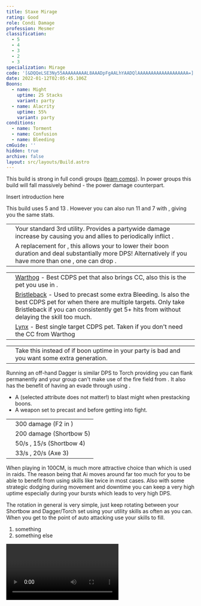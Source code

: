 ```yaml
---
title: Staxe Mirage
rating: Good
role: Condi Damage
profession: Mesmer
classification:
  - 5
  - 4
  - 3
  - 2
  - 3
specialization: Mirage
code: '[&DQQeLSE3Ny55AAAAAAAAAL8AAADpFgAALhYAADQlAAAAAAAAAAAAAAAAAAA=]'
date: 2022-01-12T02:05:45.106Z
Boons:
  - name: Might
    uptime: 25 Stacks
    variant: party
  - name: Alacrity
    uptime: 55%
    variant: party
conditions:
  - name: Torment
  - name: Confusion
  - name: Bleeding
cmGuide: ''
hidden: true
archive: false
layout: src/layouts/Build.astro
---
```


<Warning>

This build is strong in full condi groups ([team comps](/guides/effective-comp)). In power groups this build will fall massively behind <Specialization name="Soulbeast" text="Power Soulbeast"/> - the power damage counterpart.
</Warning>

Insert introduction here

<Divider text="Equipment"/>

<CharacterWithAr>
<Character title="Staxe Mirage" gear='{"attributes":{"profession":"Mesmer","specialization":"Mirage","data":{"Health":20522,"Armor":2192,"Power":2923,"Precision":1633,"Toughness":1225,"Vitality":1460,"Ferocity":0,"Condition Damage":2803,"Expertise":1198,"Concentration":475,"Healing Power":0,"Agony Resistance":150,"Condition Duration":0.9986666666666666,"Boon Duration":0.31666666666666665,"Critical Chance":0.6014285714285714,"Critical Damage":1.5,"Clone Critical Chance":0.3514285714285714,"Phantasm Critical Chance":0.3514285714285714,"Phantasm Critical Damage":1.5,"Power Coefficient":1670,"Power2 Coefficient":0,"Burning Coefficient":0,"Bleeding Coefficient":14.467571428571429,"Poison Coefficient":0.7,"Torment Coefficient":19.97,"Confusion Coefficient":6.18,"Flat DPS":0,"Siphon Base Coefficient":139.75,"Effective Power":5702.981785714286,"NonCrit Effective Power":4384.5,"Power DPS":3667.3005707134607,"Power2 DPS":0,"Siphon DPS":139.75,"Bleeding Damage":309.0425,"Bleeding Stacks":28.915852761904763,"Bleeding DPS":8936.227427170954,"Burning Damage":918.8806249999999,"Burning Stacks":0,"Burning DPS":0,"Confusion Damage":364.336375,"Confusion Stacks":12.351759999999999,"Confusion DPS":4500.195463269999,"Poison Damage":327.73,"Poison Stacks":1.3990666666666665,"Poison DPS":458.5161186666666,"Torment Damage":461.61375,"Torment Stacks":39.91337333333333,"Torment DPS":18424.56193955,"Damage":36126.55151937108,"Effective Health":89520843.78109454,"Survivability":45511.35931931598,"Effective Healing":390,"Healing":390}},"armor":{"weight":"Light","helmAffix":"Viper","helmRuneId":24848,"helmRune":"Nightmare","helmRuneCount":6,"helmInfusionId":37130,"shouldersAffix":"Viper","shouldersRuneId":24848,"shouldersRune":"Nightmare","shouldersRuneCount":6,"shouldersInfusionId":37130,"coatAffix":"Viper","coatRuneId":24848,"coatRune":"Nightmare","coatRuneCount":6,"coatInfusionId":37130,"glovesAffix":"Viper","glovesRuneId":24848,"glovesRune":"Nightmare","glovesRuneCount":6,"glovesInfusionId":37130,"leggingsAffix":"Viper","leggingsRuneId":24848,"leggingsRune":"Nightmare","leggingsRuneCount":6,"leggingsInfusionId":37130,"bootsAffix":"Viper","bootsRuneId":24848,"bootsRune":"Nightmare","bootsRuneCount":6,"bootsInfusionId":86113},"weapon":{"weapon1MainId":76158,"weapon1MainType":"Axe","weapon1MainSigil1Id":44944,"weapon1MainAffix":"Viper","weapon1MainInfusion1Id":86113,"weapon1OffId":30693,"weapon1OffType":"Pistol","weapon1OffSigilId":24607,"weapon1OffAffix":"Viper","weapon1OffInfusionId":86113,"weapon2MainId":30698,"weapon2MainType":"Staff","weapon2MainSigil1Id":44944,"weapon2MainAffix":"Viper","weapon2MainInfusion1Id":86113,"weapon2MainInfusion2Id":86113,"weapon2MainSigil2Id":24607},"backAndTrinket":{"backItemAffix":"Viper","backItemInfusion1Id":86113,"backItemInfusion2Id":86113,"amuletAffix":"Viper","ring1Affix":"Viper","ring1Infusion1Id":86113,"ring1Infusion2Id":86113,"ring1Infusion3Id":86113,"ring2Affix":"Viper","ring2Infusion1Id":86113,"ring2Infusion2Id":86113,"ring2Infusion3Id":86113,"accessory1Affix":"Viper","accessory1InfusionId":86113,"accessory2Affix":"Viper","accessory2InfusionId":86113},"consumables":{"foodId":91878,"utilityId":77567},"skills":{"healId":21750,"utility1Id":10234,"utility2Id":10232,"utility3Id":41065,"eliteId":45449},"assumedBuffs":{"value":[{"id":"might","type":"Boon"},{"id":"fury","type":"Boon"},{"id":"protection","type":"Boon"},{"id":"vulnerability","type":"Condition"},{"id":"jade-bot","gw2id":96613,"type":"Item"},{"id":"omnipotion","gw2id":79722,"type":"Item"}]},"traits":{"selection":[[670,669,671],[700,1889,1950],[2110,2098,2070]],"lines":[45,1,59]}}'>

This build uses 5 <Item name="Malign +9 Agony Infusion"/> and 13 <Item name="Spiteful +9 Agony Infusion"/>. However you can also run 11 <Item name="Malign +9 Agony Infusion"/> and 7 <Item name="Spiteful +9 Agony Infusion"/> with <Item id="91876"/>, giving you the same stats. 
  
</Character>
</CharacterWithAr>

<Divider text="Build"/>

<Grid>
<GridItem sm="7">
<Traits traits1Id="1" traits1="Dueling" traits1SelectedIds="700,1889,1950" traits2Id="45" traits2="Chaos" traits2SelectedIds="670,669,671" traits3Id="59" traits3="Mirage" traits3SelectedIds="2110,2098,2070"/>
</GridItem>

<GridItem sm="5">
<Card title="Situational Skills">

|                                                   |                                                                                                                                                                                                                                                                                     |
| ------------------------------------------------- | ----------------------------------------------------------------------------------------------------------------------------------------------------------------------------------------------------------------------------------------------------------------------------------- |
| <Skill name="Sun Spirit" size="big" disableText/> | Your standard 3rd utility. Provides a partywide damage increase by causing you and allies to periodically inflict <Condition name="Burning"/>.                                                                                                                                      |
| <Skill name="Moa Stance" size="big" disableText/> | A replacement for <Skill name="Sun Spirit"/>, this allows your <Specialization name="Renegade"/> to lower their boon duration and deal substantially more DPS! Alternatively if you have more than one <Specialization name="Soulbeast"/>, one can drop <Skill name="Sun Spirit"/>. |

</Card>
<Card title="Pets">

|                                            |                                                                                                                                                                                                                                                                                                               |
| ------------------------------------------ | ------------------------------------------------------------------------------------------------------------------------------------------------------------------------------------------------------------------------------------------------------------------------------------------------------------- |
| <Skill id="46432" size="big" disableText/> | [Warthog](https://wiki.guildwars2.com/wiki/Juvenile_Warthog) - Best CDPS pet that also brings CC, also this is the pet you use in <Skill id="42944"/>.                                                                                                                                                        |
| <Skill id="45479" size="big" disableText/> | [Bristleback](https://wiki.guildwars2.com/wiki/Juvenile_Bristleback) - Used to precast some extra Bleeding. Is also the best CDPS pet for when there are multiple targets. Only take Bristleback if you can consistently get 5+ hits from <Skill name="Rain of Spikes"/> without delaying the skill too much. |
| <Skill id="44514" size="big" disableText/> | [Lynx](https://wiki.guildwars2.com/wiki/Juvenile_Lynx) - Best single target CDPS pet. Taken if you don't need the CC from Warthog                                                                                                                                                                             |

</Card>
</GridItem>
</Grid>

<Divider text="Further information"/>

<Grid>
<GridItem sm="7">
<Card title="Situational Traits">

|                                                         |                                                                                                                                |
| ------------------------------------------------------- | ------------------------------------------------------------------------------------------------------------------------------ |
| <Trait name="Essence of Speed" size="big" disableText/> | Take this instead of <Trait name="Predators Cunning"/> if boon uptime in your party is bad and you want some extra generation. |

</Card>

<Card title="Off-hand Dagger">
Running an off-hand Dagger is similar DPS to Torch providing you can flank permanently and your group can't make use of the fire field from <Skill name="Bonfire"/>. It also has the benefit of having an evade through using <Skill id="12478"/>.
</Card>
<Card title="Swap Weapons">

- A <Item id="75325"/> (selected attribute does not matter!) to blast might when prestacking boons.
- A weapon set to precast <Item id="24609"/> and <Item id="24599"/> before getting into fight.

</Card>
</GridItem>

<GridItem sm="5">

<Card title="Defiance Bar Damage">

|                                            |                                                                                   |
| ------------------------------------------ | --------------------------------------------------------------------------------- |
| <Skill id="46432" size="big" disableText/> | 300 damage (F2 in <Skill id="42944"/>)                                            |
| <Skill id="12508" size="big" disableText/> | 200 damage (Shortbow 5)                                                           |
| <Skill id="12507" size="big" disableText/> | 50/s <Condition name="Immobile"/>, 15/s <Condition name="Crippled"/> (Shortbow 4) |
| <Skill id="12490" size="big" disableText/> | 33/s <Condition name="Chilled"/>, 20/s <Condition name="Weakness"/> (Axe 3)       |

</Card>
</GridItem>
</Grid>

<Divider text="Rotation / Skill usage"/>

<Grid>
<GridItem sm="6">
<Card title="Information">

When playing <Specialization name="Soulbeast" text="Condi Soulbeast"/> in 100CM, <Trait name="Light on your Feet"/> is much more attractive choice than <Trait name="Quickdraw"/> which is used in raids. The reason being that Ai moves around far too much for you to be able to benefit from using skills like <Skill name="Bonfire"/> twice in most cases. Also with some strategic dodging during movement and downtime you can keep a very high <Trait name="Light on your Feet"/> uptime especially during your bursts which leads to very high DPS.

The rotation in general is very simple, just keep rotating between your Shortbow and Dagger/Torch set using your utility skills as often as you can. When you get to the point of auto attacking use your <Skill id="42944"/> skills to fill.
</Card>
<Card title="Shortbow Golem Rotation">

1. something
2. something else

</Card>
</GridItem>

<GridItem sm="6">
<Card title="Shortbow Golem Rotation">

<Video youtube="iKKWM4F3ayg" caption="by Eren"/>
</Card>

<Card title="Precasting">

</Card>

</GridItem>
</Grid>

